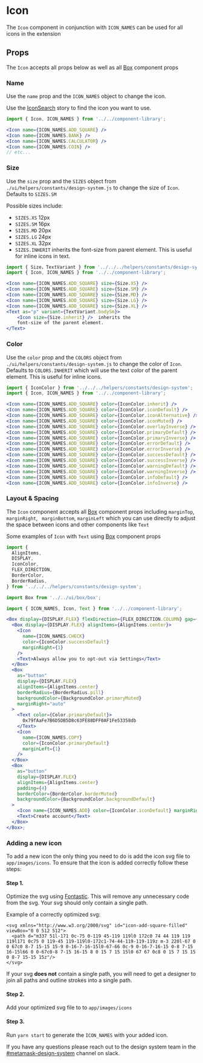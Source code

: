 

# Icon

The `Icon` component in conjunction with `ICON_NAMES` can be used for all icons in the extension

<Canvas>
  <Story id="components-componentlibrary-icon--default-story" />
</Canvas>

## Props

The `Icon` accepts all props below as well as all [Box](/docs/components-ui-box--default-story#props) component props

<ArgsTable of={Icon} />

### Name

Use the `name` prop and the `ICON_NAMES` object to change the icon.

Use the [IconSearch](/story/components-componentlibrary-icon--default-story) story to find the icon you want to use.

<Canvas>
  <Story id="components-componentlibrary-icon--name" />
</Canvas>

```jsx
import { Icon, ICON_NAMES } from '../../component-library';

<Icon name={ICON_NAMES.ADD_SQUARE} />
<Icon name={ICON_NAMES.BANK} />
<Icon name={ICON_NAMES.CALCULATOR} />
<Icon name={ICON_NAMES.COIN} />
// etc...
```

### Size

Use the `size` prop and the `SIZES` object from `./ui/helpers/constants/design-system.js` to change the size of `Icon`. Defaults to `SIZES.SM`

Possible sizes include:

- `SIZES.XS` 12px
- `SIZES.SM` 16px
- `SIZES.MD` 20px
- `SIZES.LG` 24px
- `SIZES.XL` 32px
- `SIZES.INHERIT` inherits the font-size from parent element. This is useful for inline icons in text.

<Canvas>
  <Story id="components-componentlibrary-icon--size" />
</Canvas>

```jsx
import { Size，TextVariant } from '../../../helpers/constants/design-system';
import { Icon, ICON_NAMES } from '../../component-library';

<Icon name={ICON_NAMES.ADD_SQUARE} size={Size.XS} />
<Icon name={ICON_NAMES.ADD_SQUARE} size={Size.SM} />
<Icon name={ICON_NAMES.ADD_SQUARE} size={Size.MD} />
<Icon name={ICON_NAMES.ADD_SQUARE} size={Size.LG} />
<Icon name={ICON_NAMES.ADD_SQUARE} size={Size.XL} />
<Text as="p" variant={TextVariant.bodySm}>
    <Icon size={Size.inherit} />  inherits the
    font-size of the parent element.
</Text>
```

### Color

Use the `color` prop and the `COLORS` object from `./ui/helpers/constants/design-system.js` to change the color of `Icon`. Defaults to `COLORS.INHERIT` which will use the text color of the parent element. This is useful for inline icons.

<Canvas>
  <Story id="components-componentlibrary-icon--color" />
</Canvas>

```jsx
import { IconColor } from '../../../helpers/constants/design-system';
import { Icon, ICON_NAMES } from '../../component-library';

<Icon name={ICON_NAMES.ADD_SQUARE} color={IconColor.inherit} />
<Icon name={ICON_NAMES.ADD_SQUARE} color={IconColor.iconDefault} />
<Icon name={ICON_NAMES.ADD_SQUARE} color={IconColor.iconAlternative} />
<Icon name={ICON_NAMES.ADD_SQUARE} color={IconColor.iconMuted} />
<Icon name={ICON_NAMES.ADD_SQUARE} color={IconColor.overlayInverse} />
<Icon name={ICON_NAMES.ADD_SQUARE} color={IconColor.primaryDefault} />
<Icon name={ICON_NAMES.ADD_SQUARE} color={IconColor.primaryInverse} />
<Icon name={ICON_NAMES.ADD_SQUARE} color={IconColor.errorDefault} />
<Icon name={ICON_NAMES.ADD_SQUARE} color={IconColor.errorInverse} />
<Icon name={ICON_NAMES.ADD_SQUARE} color={IconColor.successDefault} />
<Icon name={ICON_NAMES.ADD_SQUARE} color={IconColor.successInverse} />
<Icon name={ICON_NAMES.ADD_SQUARE} color={IconColor.warningDefault} />
<Icon name={ICON_NAMES.ADD_SQUARE} color={IconColor.warningInverse} />
<Icon name={ICON_NAMES.ADD_SQUARE} color={IconColor.infoDefault} />
<Icon name={ICON_NAMES.ADD_SQUARE} color={IconColor.infoInverse} />
```

### Layout & Spacing

The `Icon` component accepts all [Box](/docs/components-ui-box--default-story#props) component props including `marginTop`, `marginRight`, ` marginBottom`, `marginLeft` which you can use directly to adjust the space between icons and other components like `Text`

Some examples of `Icon` with `Text` using [Box](/docs/components-ui-box--default-story#props) component props

<Canvas>
  <Story id="components-componentlibrary-icon--layout-and-spacing" />
</Canvas>

```jsx
import {
  AlignItems,
  DISPLAY,
  IconColor,
  FLEX_DIRECTION,
  BorderColor,
  BorderRadius,
} from '../../../helpers/constants/design-system';

import Box from '../../ui/box/box';

import { ICON_NAMES, Icon, Text } from '../../component-library';

<Box display={DISPLAY.FLEX} flexDirection={FLEX_DIRECTION.COLUMN} gap={4}>
  <Box display={DISPLAY.FLEX} alignItems={AlignItems.center}>
    <Icon
      name={ICON_NAMES.CHECK}
      color={IconColor.successDefault}
      marginRight={1}
    />
    <Text>Always allow you to opt-out via Settings</Text>
  </Box>
  <Box
    as="button"
    display={DISPLAY.FLEX}
    alignItems={AlignItems.center}
    borderRadius={BorderRadius.pill}
    backgroundColor={BackgroundColor.primaryMuted}
    marginRight="auto"
  >
    <Text color={Color.primaryDefault}>
      0x79fAaFe7B6D5DB5D8c63FE88DFF0AF1Fe53358db
    </Text>
    <Icon
      name={ICON_NAMES.COPY}
      color={IconColor.primaryDefault}
      marginLeft={1}
    />
  </Box>
  <Box
    as="button"
    display={DISPLAY.FLEX}
    alignItems={AlignItems.center}
    padding={4}
    borderColor={BorderColor.borderMuted}
    backgroundColor={BackgroundColor.backgroundDefault}
  >
    <Icon name={ICON_NAMES.ADD} color={IconColor.iconDefault} marginRight={2} />
    <Text>Create account</Text>
  </Box>
</Box>;
```

### Adding a new icon

To add a new icon the only thing you need to do is add the icon svg file to `app/images/icons`. To ensure that the icon is added correctly follow these steps:

#### Step 1.

Optimize the svg using [Fontastic](https://fontastic.me/). This will remove any unnecessary code from the svg. Your svg should only contain a single path.

Example of a correctly optimized svg:

```
<svg xmlns="http://www.w3.org/2000/svg" id="icon-add-square-filled" viewBox="0 0 512 512">
  <path d="m337 51l-171 0c-75 0-119 45-119 119l0 172c0 74 44 119 119 119l171 0c75 0 119-45 119-119l0-172c1-74-44-119-119-119z m-3 220l-67 0 0 67c0 8-7 15-15 15-9 0-16-7-16-15l0-67-66 0c-9 0-16-7-16-15 0-8 7-15 16-15l66 0 0-67c0-8 7-15 16-15 8 0 15 7 15 15l0 67 67 0c8 0 15 7 15 15 0 8-7 15-15 15z"/>
</svg>
```

If your svg **does not** contain a single path, you will need to get a designer to join all paths and outline strokes into a single path.

#### Step 2.

Add your optimized svg file to to `app/images/icons`

#### Step 3.

Run `yarn start` to generate the `ICON_NAMES` with your added icon.

If you have any questions please reach out to the design system team in the [#metamask-design-system](https://consensys.slack.com/archives/C0354T27M5M) channel on slack.
